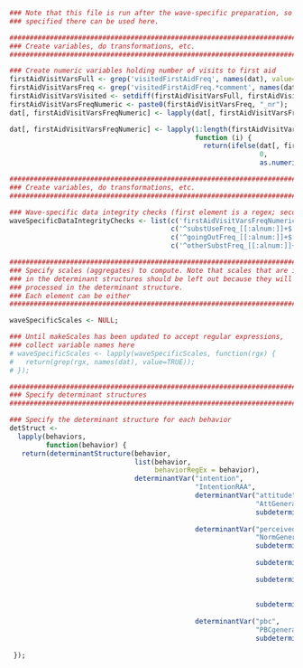 
```r

### Note that this file is run after the wave-specific preparation, so anything
### specified there can be used here.

###############################################################################
### Create variables, do transformations, etc.
###############################################################################

### Create numeric variables holding number of visits to first aid
firstAidVisitVarsFull <- grep('visitedFirstAidFreq', names(dat), value=TRUE);
firstAidVisitVarsFreq <- grep('visitedFirstAidFreq.*comment', names(dat), value=TRUE);
firstAidVisitVarsVisited <- setdiff(firstAidVisitVarsFull, firstAidVisitVarsFreq);
firstAidVisitVarsFreqNumeric <- paste0(firstAidVisitVarsFreq, "_nr");
dat[, firstAidVisitVarsFreqNumeric] <- lapply(dat[, firstAidVisitVarsFreq], convertToNumeric);

dat[, firstAidVisitVarsFreqNumeric] <- lapply(1:length(firstAidVisitVarsVisited),
                                              function (i) {
                                                return(ifelse(dat[, firstAidVisitVarsVisited[i]]==0,
                                                              0,
                                                              as.numeric(dat[, firstAidVisitVarsFreqNumeric[i]])))});

###############################################################################
### Create variables, do transformations, etc.
###############################################################################

### Wave-specific data integrity checks (first element is a regex; second a condition)
waveSpecificDataIntegrityChecks <- list(c('firstAidVisitVarsFreqNumeric', '<=10'),
                                        c('^substUseFreq_[[:alnum:]]+$', '<200'),
                                        c('^goingOutFreq_[[:alnum:]]+$', '<200'),
                                        c('^otherSubstFreq_[[:alnum:]]+$', '<200'));

###############################################################################
### Specify scales (aggregates) to compute. Note that scales that are included
### in the determinant structures should be left out because they will be
### processed in the determinant structure.
### Each element can be either 
###############################################################################

waveSpecificScales <- NULL;

### Until makeScales has been updated to accept regular expressions,
### collect variable names here
# waveSpecificScales <- lapply(waveSpecificScales, function(rgx) {
#   return(grep(rgx, names(dat), value=TRUE));
# });

###############################################################################
### Specify determinant structures
###############################################################################

### Specify the determinant structure for each behavior
detStruct <-
  lapply(behaviors,
         function(behavior) {
   return(determinantStructure(behavior,
                               list(behavior,
                                    behaviorRegEx = behavior),
                               determinantVar("intention",
                                              "IntentionRAA",
                                              determinantVar("attitude",
                                                             "AttGeneral",
                                                             subdeterminants("Likelihood",
                                                                             "AttExpect")),
                                              determinantVar("perceivedNorm",
                                                             "NormGeneral",
                                                             subdeterminants("Approval",
                                                                             "NormInjunct"),
                                                             subdeterminants("Motivation to comply",
                                                                             "NormMTC"),
                                                             subdeterminantProducts("normProduct",
                                                                                    c("NormInjunct",
                                                                                      "NormMTC")),
                                                             subdeterminants("Descriptive norm",
                                                                             "NormDescr")),
                                              determinantVar("pbc",
                                                             "PBCgeneral",
                                                             subdeterminants("Control beliefs",
                                                                             "ContrBeliefs")))));
 });


```
